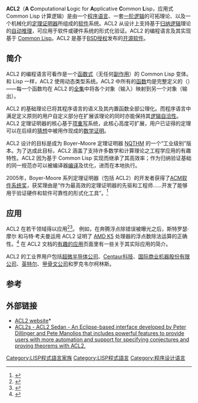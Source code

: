 {{Infobox programming language
| name = ACL2
| logo = ACL2 Logo 2014 transparent.png
| paradigm = [[函数式编程|函数式编程]]、[[元编程|元编程]]
| designer = 罗伯特·斯蒂芬·博伊尔<br>斯特罗瑟·摩尔<br>马特·考夫曼
| developer = 马特·考夫曼<br>斯特罗瑟·摩尔
| year = 1990年<!--ref>[http://www.cs.utexas.edu/users/moore/acl2/current/manual/index.html?topic=ACL2____NOTE7  ACL2 Version 1.7 (released October 1994) Notes]</ref-->（内部发布）<br>1996年（公开发布）
| latest_release_version = 8.2
| latest_release_date = {{release_date|2019|05}}
| typing = [[动态类型|动态类型]]
| influenced_by = [[Common_Lisp|Common Lisp]]、[[NQTHM|NQTHM]]
| operating_system = 跨平台
| license = [[BSD_License|BSD License]]
| website = [http://www.cs.utexas.edu/users/moore/acl2/ ACL2]
}}

'''ACL2'''（'''A''' '''C'''omputational '''L'''ogic for '''A'''pplicative '''C'''ommon '''L'''isp，应用式 Common Lisp 计算逻辑）是由一个[[程序语言|程序语言]]、一套[[一阶逻辑|一阶逻辑]]的可拓理论、以及一个机械化的[[定理机器证明|定理证明器]]所组成的[[软件|软件]]系统。ACL2 从设计上支持基于[[归纳逻辑|归纳逻辑]]理论的[[自动推理|自动推理]]，可应用于软件或硬件系统的形式化验证。ACL2 的编程语言及其实现基于 [[Common_Lisp|Common Lisp]]。ACL2 是基于[[BSD授权|BSD授权]]发布的[[开源软件|开源软件]]。

== 简介 ==

ACL2 的编程语言可看作是一个[[函数式编程|函数式]]（无任何[[副作用|副作用]]）的 Common Lisp 变体。和 Lisp 一样，ACL2 使用动态类型系统。ACL2 中所有的[[子程序|函数]]均是完整定义的（{{link-en|Total functional programming|Total functional programming|total}}）——每一个函数均在 ACL2 的[[全集|全集]]中将各个对象（输入）映射到另一个对象（输出）。

ACL2 的基础理论已将其程序语言的语义及其内置函数全部公理化。而程序语言中满足定义原则的用户自定义部分在扩展该理论的同时亦能保持其[[自洽|逻辑自洽性]]。ACL2 定理证明器的核心基于[[重写逻辑|项重写]]系统，此核心高度可扩展，用户已证得的定理可以在后续的[[猜想|猜想]]中被用作现成的[[数学证明|数学证明]]。

ACL2 设计的目标是成为 Boyer–Moore 定理证明器 [[NQTHM|NQTHM]] 的一个“工业级别”版本。为了达成此目标，ACL2 涵盖了支持许多数学和计算理论之工程学应用的有趣特性。ACL2 因为基于 Common Lisp 实现而继承了其高效率；作为归纳验证基础的同一规范亦可以被编译器[[编译|编译]]及优化，进而在本地执行。

2005年，Boyer-Moore 系列定理证明器（包括 ACL2）的开发者获得了[[ACM软件系统奖|ACM软件系统奖]]，获奖理由是“作为最高效的定理证明器的先驱和工程师……开发了能够用于验证硬件和软件可靠性的形式化工具”。<ref name=acmaward>{{cite web |publisher=[[ACM|ACM]] |url=http://awards.acm.org/homepage.cfm?srt=all&awd=149 |work=ACM Awards |title=Software System Award |accessdate={{date|2012|1|14}} |deadurl=yes |archiveurl=https://web.archive.org/web/20120402203501/http://awards.acm.org/homepage.cfm?srt=all&awd=149 |archivedate=2012-04-02 }}</ref>

== 应用 ==

ACL2 在若干领域得以应用<ref>{{Cite web |url=http://www.cs.utexas.edu/users/moore/publications/acl2-papers.html |title=Books and Papers about ACL2 and Its Applications |accessdate=2014-01-24 |archive-date=2013-11-06 |archive-url=https://web.archive.org/web/20131106084302/http://www.cs.utexas.edu/users/moore/publications/acl2-papers.html |dead-url=no }}</ref><ref>{{Cite web |url=http://www.cs.utexas.edu/users/moore/acl2/workshops.html |title=The ACL2 Workshop Series |accessdate=2014-01-24 |archive-date=2014-02-13 |archive-url=https://web.archive.org/web/20140213235252/http://www.cs.utexas.edu/users/moore/acl2/workshops.html |dead-url=no }}</ref>。
例如，在奔腾浮点除错误被曝光之后，斯特罗瑟·摩尔 和马特·考夫曼运用 ACL2 证明了 [[AMD_K5|AMD K5]] 处理器的浮点数除法运算的正确性。<ref>{{cite paper | id = {{citeseerx|10.1.1.43.3309}} | title = A mechanically checked proof of the correctness of the kernel of the AMD5K86 floating point division algorithm }}</ref> 在 ACL2 文档的[http://www.cs.utexas.edu/users/moore/acl2/v6-2/INTERESTING-APPLICATIONS.html 有趣的应用]{{Wayback|url=http://www.cs.utexas.edu/users/moore/acl2/v6-2/INTERESTING-APPLICATIONS.html |date=20131106084233 }}页面里有一些关于其实际应用的简介。

ACL2 的工业界用户包括[[超微半导体公司|超微半导体公司]]、[[Centaur科技|Centaur科技]]、[[国际商业机器股份有限公司|国际商业机器股份有限公司]]、[[英特尔|英特尔]]、[[甲骨文公司|甲骨文公司]]和罗克韦尔柯林斯。

== 参考 ==

{{reflist}}

== 外部链接 ==

* [http://www.cs.utexas.edu/users/moore/acl2/ ACL2 website]*{{Wayback|url=http://www.cs.utexas.edu/users/moore/acl2/ |date=20120316201709 }}
* [http://acl2s.ccs.neu.edu/ ACL2s - ACL2 Sedan - An Eclipse-based interface developed by Peter Dillinger and Pete Manolios that includes powerful features to provide users with more automation and support for specifying conjectures and proving theorems with ACL2.]{{Wayback|url=http://acl2s.ccs.neu.edu/ |date=20101116150928 }}

{{程序设计语言}}
[[Category:LISP程式語言家族|Category:LISP程式語言家族]]
[[Category:LISP程式語言|Category:LISP程式語言]]
[[Category:程序设计语言|Category:程序设计语言]]